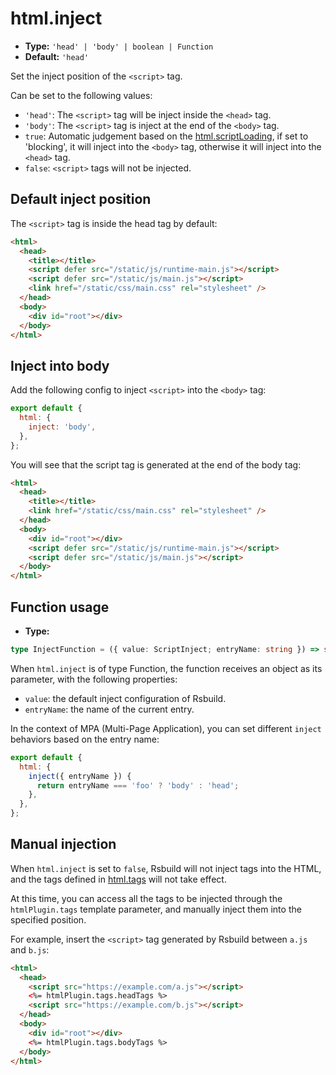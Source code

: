 # html.inject

- **Type:** `'head' | 'body' | boolean | Function`
- **Default:** `'head'`

Set the inject position of the `<script>` tag.

Can be set to the following values:

- `'head'`: The `<script>` tag will be inject inside the `<head>` tag.
- `'body'`: The `<script>` tag is inject at the end of the `<body>` tag.
- `true`: Automatic judgement based on the [html.scriptLoading](/config/html/script-loading), if set to 'blocking', it will inject into the `<body>` tag, otherwise it will inject into the `<head>` tag.
- `false`: `<script>` tags will not be injected.

## Default inject position

The `<script>` tag is inside the head tag by default:

```html
<html>
  <head>
    <title></title>
    <script defer src="/static/js/runtime-main.js"></script>
    <script defer src="/static/js/main.js"></script>
    <link href="/static/css/main.css" rel="stylesheet" />
  </head>
  <body>
    <div id="root"></div>
  </body>
</html>
```

## Inject into body

Add the following config to inject `<script>` into the `<body>` tag:

```js
export default {
  html: {
    inject: 'body',
  },
};
```

You will see that the script tag is generated at the end of the body tag:

```html
<html>
  <head>
    <title></title>
    <link href="/static/css/main.css" rel="stylesheet" />
  </head>
  <body>
    <div id="root"></div>
    <script defer src="/static/js/runtime-main.js"></script>
    <script defer src="/static/js/main.js"></script>
  </body>
</html>
```

## Function usage

- **Type:**

```ts
type InjectFunction = ({ value: ScriptInject; entryName: string }) => string | void;
```

When `html.inject` is of type Function, the function receives an object as its parameter, with the following properties:

- `value`: the default inject configuration of Rsbuild.
- `entryName`: the name of the current entry.

In the context of MPA (Multi-Page Application), you can set different `inject` behaviors based on the entry name:

```js
export default {
  html: {
    inject({ entryName }) {
      return entryName === 'foo' ? 'body' : 'head';
    },
  },
};
```

## Manual injection

When `html.inject` is set to `false`, Rsbuild will not inject tags into the HTML, and the tags defined in [html.tags](/config/html/tags) will not take effect.

At this time, you can access all the tags to be injected through the `htmlPlugin.tags` template parameter, and manually inject them into the specified position.

For example, insert the `<script>` tag generated by Rsbuild between `a.js` and `b.js`:

```html title="index.html"
<html>
  <head>
    <script src="https://example.com/a.js"></script>
    <%= htmlPlugin.tags.headTags %>
    <script src="https://example.com/b.js"></script>
  </head>
  <body>
    <div id="root"></div>
    <%= htmlPlugin.tags.bodyTags %>
  </body>
</html>
```
